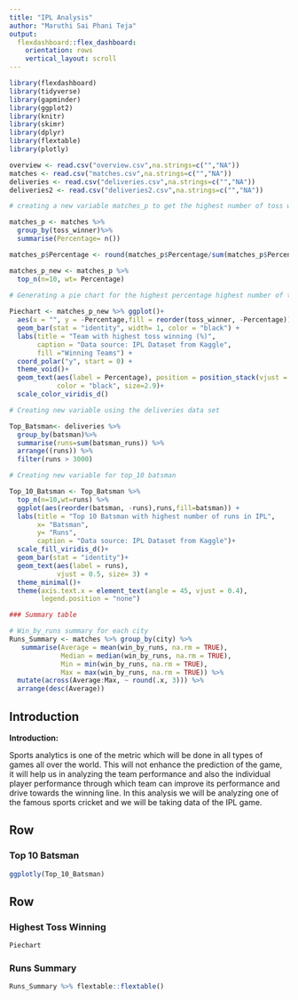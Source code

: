 ```yaml
---
title: "IPL Analysis"
author: "Maruthi Sai Phani Teja"
output: 
  flexdashboard::flex_dashboard:
    orientation: rows
    vertical_layout: scroll
---
```


```r
library(flexdashboard)
library(tidyverse)
library(gapminder)
library(ggplot2)
library(knitr)
library(skimr)
library(dplyr)
library(flextable)
library(plotly)
```

```r
overview <- read.csv("overview.csv",na.strings=c("","NA"))
matches <- read.csv("matches.csv",na.strings=c("","NA"))
deliveries <- read.csv("deliveries.csv",na.strings=c("","NA"))
deliveries2 <- read.csv("deliveries2.csv",na.strings=c("","NA"))
```

```r
# creating a new variable matches_p to get the highest number of toss winner w.r.t to teams 

matches_p <- matches %>% 
  group_by(toss_winner)%>%
  summarise(Percentage= n())

matches_p$Percentage <- round(matches_p$Percentage/sum(matches_p$Percentage)*100, digits = 1)

matches_p_new <- matches_p %>% 
  top_n(n=10, wt= Percentage)
  
# Generating a pie chart for the highest percentage highest number of toss

Piechart <- matches_p_new %>% ggplot()+
  aes(x = "", y = -Percentage,fill = reorder(toss_winner, -Percentage)) + 
  geom_bar(stat = "identity", width= 1, color = "black") + 
  labs(title = "Team with highest toss winning (%)",
       caption = "Data source: IPL Dataset from Kaggle",
       fill ="Winning Teams") +
  coord_polar("y", start = 0) +
  theme_void()+
  geom_text(aes(label = Percentage), position = position_stack(vjust = 0.5),
            color = "black", size=2.9)+
  scale_color_viridis_d()
```

```r
# Creating new variable using the deliveries data set

Top_Batsman<- deliveries %>% 
  group_by(batsman)%>%
  summarise(runs=sum(batsman_runs)) %>% 
  arrange((runs)) %>%
  filter(runs > 3000)

# Creating new variable for top_10 batsman  

Top_10_Batsman <- Top_Batsman %>% 
  top_n(n=10,wt=runs) %>%
  ggplot(aes(reorder(batsman, -runs),runs,fill=batsman)) +
  labs(title = "Top 10 Batsman with highest number of runs in IPL",
       x= "Batsman",
       y= "Runs",
       caption = "Data source: IPL Dataset from Kaggle")+
  scale_fill_viridis_d()+
  geom_bar(stat = "identity")+
  geom_text(aes(label = runs), 
            vjust = 0.5, size= 3) +
  theme_minimal()+
  theme(axis.text.x = element_text(angle = 45, vjust = 0.4),
        legend.position = "none")

```

```r
### Summary table

# Win_by_runs summary for each city
Runs_Summary <- matches %>% group_by(city) %>% 
   summarise(Average = mean(win_by_runs, na.rm = TRUE),
             Median = median(win_by_runs, na.rm = TRUE),
             Min = min(win_by_runs, na.rm = TRUE),
             Max = max(win_by_runs, na.rm = TRUE)) %>% 
  mutate(across(Average:Max, ~ round(.x, 3))) %>% 
  arrange(desc(Average))
```

## Introduction {.sidebar}

**Introduction:**

Sports analytics is one of the metric which will be done in all types of games all over the world. This will not enhance the prediction of the game, it will help us in analyzing the team performance and also the individual player performance through which team can improve its performance and drive towards the winning line. In this analysis we will be analyzing one of the famous sports cricket and we will be taking data of the IPL game.

## Row

### Top 10 Batsman

```r
ggplotly(Top_10_Batsman)
```

## Row {.tabset}

### Highest Toss Winning

```r
Piechart
```

### Runs Summary

```r
Runs_Summary %>% flextable::flextable()
```
